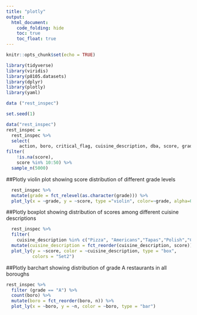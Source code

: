 ```yaml
---
title: "plotly"
output: 
  html_document:
    code_folding: hide
    toc: true
    toc_float: true
---
```


```r
knitr::opts_chunk$set(echo = TRUE)
```

```r
library(tidyverse)
library(viridis)
library(p8105.datasets)
library(dplyr)
library(plotly)
library(yaml)
```

```r
data ("rest_inspec")
```

```r
set.seed(1)

data("rest_inspec") 
rest_inspec = 
  rest_inspec %>%
  select(
     action, boro, critical_flag, cuisine_description, dba, score, grade) %>%
filter(
    !is.na(score), 
    score %in% 10:50) %>%
  sample_n(5000)
```

##Plotly violin plot showing score distribution of different grade levels 
```r
  rest_inspec %>%
  mutate(grade = fct_relevel(as.character(grade))) %>% 
  plot_ly(x = ~grade, y = ~score, type ="violin", color=~grade, alpha=0.5)
```


##Plotly boxplot showing distribution of scores among different cuisine descriptions 

```r
  rest_inspec %>% 
  filter(
    cuisine_description %in% c("Pizza", "Americans","Tapas","Polish","Chinese","Irish")) %>%
  mutate(cuisine_description = fct_reorder(cuisine_description, score)) %>% 
  plot_ly(y = ~score, color = ~cuisine_description, type = "box",
          colors = "Set2")
```

##Plotly barchart showing distribution of grade A restaurants in all boroughs

```r
rest_inspec %>% 
  filter (grade == "A") %>%
  count(boro) %>% 
  mutate(boro = fct_reorder(boro, n)) %>% 
  plot_ly(x = ~boro, y = ~n, color = ~boro, type = "bar")
```


